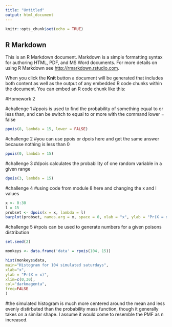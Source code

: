 ```yaml
---
title: "Untitled"
output: html_document
---
```


```r
knitr::opts_chunk$set(echo = TRUE)
```

## R Markdown

This is an R Markdown document. Markdown is a simple formatting syntax for authoring HTML, PDF, and MS Word documents. For more details on using R Markdown see <http://rmarkdown.rstudio.com>.

When you click the **Knit** button a document will be generated that includes both content as well as the output of any embedded R code chunks within the document. You can embed an R code chunk like this:

#Homework 2

#challenge 1
#ppois is used to find the probability of something equal to or less than, and can be switch to equal to or more with the command lower = false
```r
ppois(8, lambda = 15, lower = FALSE)
```
#challenge 2
#you can use ppois or dpois here and get the same answer because nothing is less than 0
```r
ppois(0, lambda = 15)
```

#challenge 3
#dpois calculates the probability of one random variable in a given range
```r
dpois(3, lambda = 15)
```

#challenge 4 
#using code from module 8 here and changing the x and l values
```r
x <- 0:30
l = 15
probset <- dpois(x = x, lambda = l)
barplot(probset, names.arg = x, space = 0, xlab = "x", ylab = "Pr(X = x)", main = "Probability Mass Function", col = "darkblue")
```

#challenge 5
#rpois can be used to generate numbers for a given poisons distribution
```r
set.seed(2)

monkeys <- data.frame('data' = rpois(104, 15))

hist(monkeys$data,
main="Histogram for 104 simulated saturdays",
xlab="x",
ylab = "Pr(X = x)",
xlim=c(0,30),
col="darkmagenta",
freq=FALSE
)
```
#the simulated histogram is much more centered around the mean and less evenly distirbuted than the probability mass function, though it generally takes on a similar shape. I assume it would come to resemble the PMF as n increased. 
